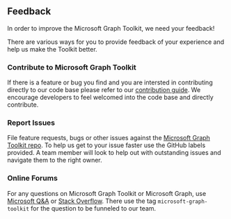 
<Meta title="Feedback" />

## Feedback

In order to improve the Microsoft Graph Toolkit, we need your feedback!

There are various ways for you to provide feedback of your experience and help us make the Toolkit better.

### Contribute to Microsoft Graph Toolkit

If there is a feature or bug you find and you are intersted in contributing directly to our code base please refer to our [contribution guide](https://github.com/microsoftgraph/microsoft-graph-toolkit/wiki).
We encourage developers to feel welcomed into the code base and directly contribute.

### Report Issues

File feature requests, bugs or other issues against the [Microsoft Graph Toolkit repo](https://aka.ms/mgt/issues).
To help us get to your issue faster use the GitHub labels provided.
A team member will look to help out with outstanding issues and navigate them to the right owner.

### Online Forums

For any questions on Microsoft Graph Toolkit or Microsoft Graph, use [Microsoft Q&A](https://learn.microsoft.com/answers/topics/microsoft-graph-toolkit.html) or [Stack Overflow](https://stackoverflow.com/questions/tagged/microsoft-graph-toolkit).
There use the tag `microsoft-graph-toolkit` for the question to be funneled to our team.
